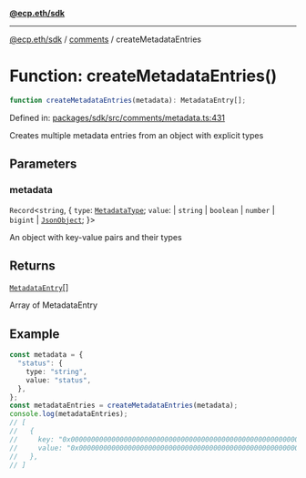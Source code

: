 [**@ecp.eth/sdk**](../../index.mdx)

***

[@ecp.eth/sdk](/sdk-reference/index.mdx) / [comments](/sdk-reference/comments/index.mdx) / createMetadataEntries

# Function: createMetadataEntries()

```ts
function createMetadataEntries(metadata): MetadataEntry[];
```

Defined in: [packages/sdk/src/comments/metadata.ts:431](https://github.com/ecp-eth/comments-monorepo/blob/main/packages/sdk/src/comments/metadata.ts#L431)

Creates multiple metadata entries from an object with explicit types

## Parameters

### metadata

`Record`\<`string`, \{
  `type`: [`MetadataType`](/sdk-reference/comments/type-aliases/MetadataType.mdx);
  `value`:   \| `string`
     \| `boolean`
     \| `number`
     \| `bigint`
     \| [`JsonObject`](/sdk-reference/comments/type-aliases/JsonObject.mdx);
\}\>

An object with key-value pairs and their types

## Returns

[`MetadataEntry`](/sdk-reference/comments/type-aliases/MetadataEntry.mdx)[]

Array of MetadataEntry

## Example

```ts
const metadata = {
  "status": {
    type: "string",
    value: "status",
  },
};
const metadataEntries = createMetadataEntries(metadata);
console.log(metadataEntries);
// [
//   {
//     key: "0x0000000000000000000000000000000000000000000000000000000000000000",
//     value: "0x0000000000000000000000000000000000000000000000000000000000000000",
//   },
// ]
```

